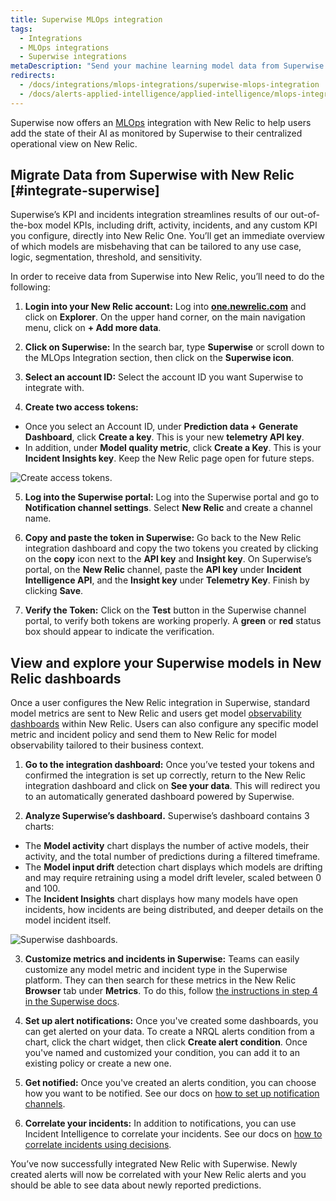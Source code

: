 ```yaml
---
title: Superwise MLOps integration
tags:
  - Integrations
  - MLOps integrations
  - Superwise integrations
metaDescription: "Send your machine learning model data from Superwise to New Relic to understand your model's performance."
redirects:
  - /docs/integrations/mlops-integrations/superwise-mlops-integration
  - /docs/alerts-applied-intelligence/applied-intelligence/mlops-integrations/superwise-mlops-integration
---
```


Superwise now offers an [MLOps](/docs/alerts-applied-intelligence/applied-intelligence/mlops/get-started/intro-mlops/) integration with New Relic to help users add the state of their AI as monitored by Superwise to their centralized operational view on New Relic.

## Migrate Data from Superwise with New Relic [#integrate-superwise] 

Superwise’s KPI and incidents integration streamlines results of our out-of-the-box model KPIs, including drift, activity, incidents, and any custom KPI you configure, directly into New Relic One. You’ll get an immediate overview of which models are misbehaving that can be tailored to any use case, logic, segmentation, threshold, and sensitivity. 

In order to receive data from Superwise into New Relic, you’ll need to do the following:
1. **Login into your New Relic account:** Log into **[one.newrelic.com](https://one.newrelic.com)** and click on **Explorer**. On the upper hand corner, on the main navigation menu, click on **+ Add more data**.

2. **Click on Superwise:** In the search bar, type **Superwise** or scroll down to the MLOps Integration section, then click on the **Superwise icon**.  

3. **Select an account ID:** Select the account ID you want Superwise to integrate with.

4. **Create two access tokens:** 
* Once you select an Account ID, under **Prediction data + Generate Dashboard**, click **Create a key**. This is your new **telemetry API key**. 
* In addition, under **Model quality metric**, click **Create a Key**. This is your **Incident Insights key**. Keep the New Relic page open for future steps.  

![Create access tokens.](./images/superwise01.png "Create access tokens")

5. **Log into the Superwise portal:** Log into the Superwise portal and go to **Notification channel settings**. Select **New Relic** and create a channel name.

6. **Copy and paste the token in Superwise:** Go back to the New Relic integration dashboard and copy the two tokens you created by clicking on the **copy** icon next to the **API key** and **Insight key**. On Superwise’s portal, on the **New Relic** channel, paste the **API key** under **Incident Intelligence API**, and the **Insight key** under **Telemetry Key**. Finish by clicking **Save**.

7. **Verify the Token:** Click on the **Test** button in the Superwise channel portal, to verify both tokens are working properly. A **green** or **red** status box should appear to indicate the verification.

## View and explore your Superwise models in New Relic dashboards

Once a user configures the New Relic integration in Superwise, standard model metrics are sent to New Relic and users get model [observability dashboards](/docs/query-your-data/explore-query-data/dashboards/introduction-dashboards/) within New Relic. Users can also configure any specific model metric and incident policy and send them to  New Relic for model observability tailored to their business context. 

1. **Go to the integration dashboard:** Once you’ve tested your tokens and confirmed the integration is set up correctly, return to the New Relic integration dashboard and click on **See your data**. This will redirect you to an automatically generated dashboard powered by Superwise.

2. **Analyze Superwise’s dashboard.** Superwise’s dashboard contains 3 charts: 
* The **Model activity** chart displays the number of active models, their activity, and the total number of predictions during a filtered timeframe. 
* The **Model input drift** detection chart displays which models are drifting and may require retraining using a model drift leveler, scaled between 0 and 100. 
* The **Incident Insights** chart displays how many models have open incidents, how incidents are being distributed, and deeper details on the model incident itself. 

![Superwise dashboards.](./images/superwise2.png "Superwise's dashboards")

3. **Customize metrics and incidents in Superwise:** Teams can easily customize any model metric and incident type in the Superwise platform. They can then search for these metrics in the New Relic **Browser** tab under **Metrics**. To do this, follow [the instructions in step 4 in the Superwise docs](https://docs.superwise.ai/docs/new-relic#4-customize-metrics-and-incidents-you-would-like-to-send).

4. **Set up alert notifications:** Once you've created some dashboards, you can get alerted on your data. To create a NRQL alerts condition from a chart, click the chart widget, then click **Create alert condition**. Once you've named and customized your condition, you can add it to an existing policy or create a new one.

5. **Get notified:** Once you've created an alerts condition, you can choose how you want to be notified. See our docs on [how to set up notification channels](/docs/alerts-applied-intelligence/new-relic-alerts/alert-notifications/notification-channels-control-where-send-alerts/).

6. **Correlate your incidents:** In addition to notifications, you can use Incident Intelligence to correlate your incidents. See our docs on [how to correlate incidents using decisions](/docs/alerts-applied-intelligence/applied-intelligence/incident-intelligence/change-applied-intelligence-correlation-logic-decisions/).

You’ve now successfully integrated New Relic with Superwise. Newly created alerts will now be correlated with your New Relic alerts and you should be able to see data about newly reported predictions. 

